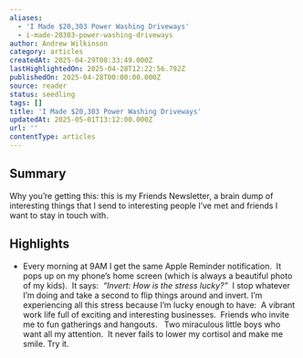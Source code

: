 ```yaml
---
aliases:
  - 'I Made $20,303 Power Washing Driveways'
  - i-made-20303-power-washing-driveways
author: Andrew Wilkinson
category: articles
createdAt: 2025-04-29T08:33:49.000Z
lastHighlightedOn: 2025-04-28T12:22:56.792Z
publishedOn: 2025-04-28T00:00:00.000Z
source: reader
status: seedling
tags: []
title: 'I Made $20,303 Power Washing Driveways'
updatedAt: 2025-05-01T13:12:00.000Z
url: ''
contentType: articles
---
```

## Summary

Why you’re getting this: this is my Friends Newsletter, a brain dump of interesting things that I send to interesting people I’ve met and friends I want to stay in touch with.

## Highlights

- Every morning at 9AM I get the same Apple Reminder notification.
  ​​
  It pops up on my phone’s home screen (which is always a beautiful photo of my kids).​​
  ​
  It says:​​
  ​*​
  “Invert: How is the stress lucky?”*​​
  ​
  I stop whatever I’m doing and take a second to flip things around and invert. I’m experiencing all this stress because I’m lucky enough to have:​​
  ​
  A vibrant work life full of exciting and interesting businesses.​​
  ​
  Friends who invite me to fun gatherings and hangouts. ​​
  ​
  Two miraculous little boys who want all my attention.​​
  ​
  It never fails to lower my cortisol and make me smile. Try it.

